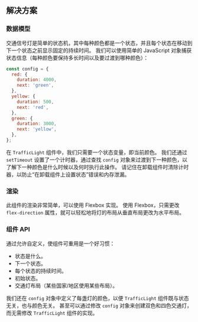 
## 解决方案

### 数据模型

交通信号灯是简单的状态机，其中每种颜色都是一个状态，并且每个状态在移动到下一个状态之前显示固定的持续时间。 我们可以使用简单的 JavaScript 对象捕获状态信息（每种颜色要保持多长时间以及要过渡到哪种颜色）：

```js
const config = {
  red: {
    duration: 4000,
    next: 'green',
  },
  yellow: {
    duration: 500,
    next: 'red',
  },
  green: {
    duration: 3000,
    next: 'yellow',
  },
};
```

在 `TrafficLight` 组件中，我们只需要一个状态变量，即当前颜色。 我们还通过 `setTimeout` 设置了一个计时器，通过查找 `config` 对象来过渡到下一种颜色，以了解下一种颜色是什么时候以及何时执行此操作。 请记住在卸载组件时清除计时器，以防止“在卸载组件上设置状态”错误和内存泄漏。

### 渲染

此组件的渲染非常简单，可以使用 Flexbox 实现。 使用 Flexbox，只需更改 `flex-direction` 属性，就可以轻松地将灯的布局从垂直布局更改为水平布局。

### 组件 API

通过允许自定义，使组件可重用是一个好习惯：

* 状态是什么。
* 下一个状态。
* 每个状态的持续时间。
* 初始状态。
* 交通灯布局（某些国家/地区使用某些布局）。

我们还在 `config` 对象中定义了每盏灯的颜色，以便 `TrafficLight` 组件既与状态无关，也与颜色无关。 甚至可以通过修改 `config` 对象来创建双色和四色交通灯，而无需修改 `TrafficLight` 组件的实现。

<TestCases />

<Notes />
